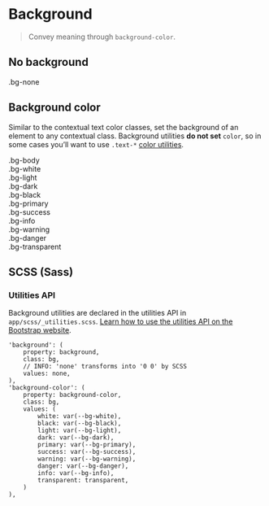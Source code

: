
<Meta title='Utilities/Other/Background' />


# Background

> Convey meaning through `background-color`.

## No background

<Canvas>
<div class="bg-none">
	.bg-none
</div>
</Canvas>

## Background color

Similar to the contextual text color classes, set the background of an element to any contextual class. Background
utilities **do not set** `color`, so in some cases you’ll want to use `.text-*`
[color utilities](?path=/story/utilities-typography-text-colors--page).

<Canvas>
<div>
	<div class="bg-body p-12">
		.bg-body
	</div>
	<div class="bg-white p-12">
		.bg-white
	</div>
	<div class="bg-light p-12">
		.bg-light
	</div>
	<div class="bg-dark text-light p-12">
		.bg-dark
	</div>
	<div class="bg-black text-light p-12">
		.bg-black
	</div>
	<div class="bg-primary p-12">
		.bg-primary
	</div>
	<div class="bg-success p-12">
		.bg-success
	</div>
	<div class="bg-info p-12">
		.bg-info
	</div>
	<div class="bg-warning p-12">
		.bg-warning
	</div>
	<div class="bg-danger p-12">
		.bg-danger
	</div>
	<div class="bg-transparent p-12">
		.bg-transparent
	</div>
</div>
</Canvas>

## SCSS (Sass)

### Utilities API

Background utilities are declared in the utilities API in `app/scss/_utilities.scss`.
[Learn how to use the utilities API on the Bootstrap website](https://getbootstrap.com/docs/5.1/utilities/api/#using-the-api).

```
'background': (
	property: background,
	class: bg,
	// INFO: 'none' transforms into '0 0' by SCSS
	values: none,
),
'background-color': (
	property: background-color,
	class: bg,
	values: (
		white: var(--bg-white),
		black: var(--bg-black),
		light: var(--bg-light),
		dark: var(--bg-dark),
		primary: var(--bg-primary),
		success: var(--bg-success),
		warning: var(--bg-warning),
		danger: var(--bg-danger),
		info: var(--bg-info),
		transparent: transparent,
	)
),
```
